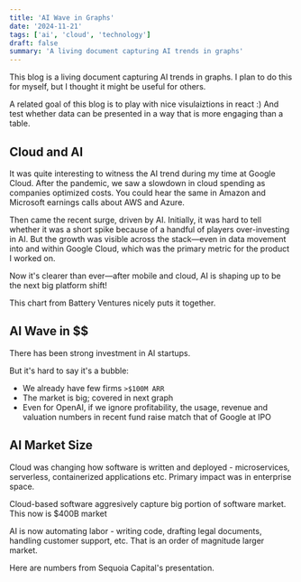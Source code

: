 ```yaml
---
title: 'AI Wave in Graphs'
date: '2024-11-21'
tags: ['ai', 'cloud', 'technology']
draft: false
summary: 'A living document capturing AI trends in graphs'
---
```


This blog is a living document capturing AI trends in graphs. I plan to do this for myself, but I thought it might be useful for others.

A related goal of this blog is to play with nice visulaiztions in react :) And test whether data can be presented in a way that is more engaging than a table.

## Cloud and AI

It was quite interesting to witness the AI trend during my time at Google Cloud. After the pandemic, we saw a slowdown in cloud spending as companies optimized costs. You could hear the same in Amazon and Microsoft earnings calls about AWS and Azure.

Then came the recent surge, driven by AI. Initially, it was hard to tell whether it was a short spike because of a handful of players over-investing in AI. But the growth was visible across the stack—even in data movement into and within Google Cloud, which was the primary metric for the product I worked on.

Now it's clearer than ever—after mobile and cloud, AI is shaping up to be the next big platform shift!

<CloudRevenue />

This chart from Battery Ventures nicely puts it together.

## AI Wave in $$

There has been strong investment in AI startups.

But it's hard to say it's a bubble:

- We already have few firms `>$100M ARR`
- The market is big; covered in next graph
- Even for OpenAI, if we ignore profitability, the usage, revenue and valuation numbers in recent fund raise match that of Google at IPO

<InvestmentMetrics />

## AI Market Size

Cloud was changing how software is written and deployed - microservices, serverless, containerized applications etc. Primary impact was in enterprise space.

Cloud-based software aggresively capture big portion of software market. This now is $400B market

AI is now automating labor - writing code, drafting legal documents, handling customer support, etc. That is an order of magnitude larger market.

Here are numbers from Sequoia Capital's presentation.

<MarketComparison />
